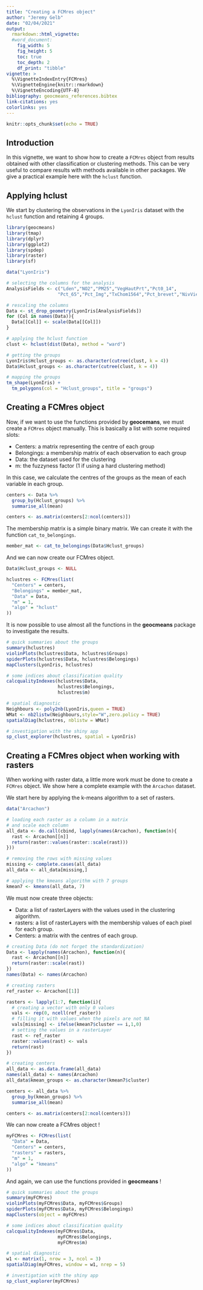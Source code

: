 ```yaml
---
title: "Creating a FCMres object"
author: "Jeremy Gelb"
date: "02/04/2021"
output:
  rmarkdown::html_vignette:
  #word_document:
    fig_width: 5
    fig_height: 5
    toc: true
    toc_depth: 2
    df_print: "tibble"
vignette: >
  %\VignetteIndexEntry{FCMres}
  %\VignetteEngine{knitr::rmarkdown}
  %\VignetteEncoding{UTF-8}
bibliography: geocmeans_references.bibtex
link-citations: yes
colorlinks: yes
---
```


```r
knitr::opts_chunk$set(echo = TRUE)
```

## Introduction

In this vignette, we want to show how to create a `FCMres` object from results obtained with other classification or clustering methods. This can be very useful to compare results with methods available in other packages. We give a practical example here with the `hclust` function.

## Applying hclust

We start by clustering the observations in the `LyonIris` dataset with the `hclust` function and retaining 4 groups.

```r
library(geocmeans)
library(tmap)
library(dplyr)
library(ggplot2)
library(spdep)
library(raster)
library(sf)

data("LyonIris")

# selecting the columns for the analysis
AnalysisFields <- c("Lden","NO2","PM25","VegHautPrt","Pct0_14",
                   "Pct_65","Pct_Img","TxChom1564","Pct_brevet","NivVieMed")

# rescaling the columns
Data <- st_drop_geometry(LyonIris[AnalysisFields])
for (Col in names(Data)){
  Data[[Col]] <- scale(Data[[Col]])
}

# applying the hclust function
clust <- hclust(dist(Data), method = "ward")

# getting the groups
LyonIris$Hclust_groups <- as.character(cutree(clust, k = 4))
Data$Hclust_groups <- as.character(cutree(clust, k = 4))

# mapping the groups
tm_shape(LyonIris) + 
  tm_polygons(col = "Hclust_groups", title = "groups")

```

## Creating a FCMres object

Now, if we want to use the functions provided by **geocemans**, we must create a `FCMres` object manually. This is basically a list with some required slots: 

* Centers: a matrix representing the centre of each group
* Belongings: a membership matrix of each observation to each group
* Data: the dataset used for the clustering
* m: the fuzzyness factor (1 if using a hard clustering method)

In this case, we calculate the centres of the groups as the mean of each variable in each group.

```r
centers <- Data %>% 
  group_by(Hclust_groups) %>%
  summarise_all(mean)

centers <- as.matrix(centers[2:ncol(centers)])
```

The membership matrix is a simple binary matrix. We can create it with the function `cat_to_belongings`.

```r
member_mat <- cat_to_belongings(Data$Hclust_groups)
```

And we can now create our FCMres object.

```r
Data$Hclust_groups <- NULL

hclustres <- FCMres(list(
  "Centers" = centers,
  "Belongings" = member_mat,
  "Data" = Data,
  "m" = 1,
  "algo" = "hclust"
))
```

It is now possible to use almost all the functions in the **geocmeans** package to investigate the results.

```r
# quick summaries about the groups
summary(hclustres)
violinPlots(hclustres$Data, hclustres$Groups)
spiderPlots(hclustres$Data, hclustres$Belongings)
mapClusters(LyonIris, hclustres)

# some indices about classification quality
calcqualityIndexes(hclustres$Data,
                   hclustres$Belongings, 
                   hclustres$m)

# spatial diagnostic
Neighbours <- poly2nb(LyonIris,queen = TRUE)
WMat <- nb2listw(Neighbours,style="W",zero.policy = TRUE)
spatialDiag(hclustres, nblistw = WMat)

# investigation with the shiny app
sp_clust_explorer(hclustres, spatial = LyonIris)
```


## Creating a FCMres object when working with rasters

When working with raster data, a little more work must be done to create a `FCMres` object. We show here a complete example with the `Arcachon` dataset.

We start here by applying the k-means algorithm to a set of rasters.

```r
data("Arcachon")

# loading each raster as a column in a matrix
# and scale each column
all_data <- do.call(cbind, lapply(names(Arcachon), function(n){
  rast <- Arcachon[[n]]
  return(raster::values(raster::scale(rast)))
}))

# removing the rows with missing values
missing <- complete.cases(all_data)
all_data <- all_data[missing,]

# applying the kmeans algorithm with 7 groups
kmean7 <- kmeans(all_data, 7)

```

We must now create three objects: 

* Data: a list of rasterLayers with the values used in the clustering algorithm.
* rasters: a list of rasterLayers with the membership values of each pixel for each group.
* Centers: a matrix with the centres of each group.

```r

# creating Data (do not forget the standardization)
Data <- lapply(names(Arcachon), function(n){
  rast <- Arcachon[[n]]
  return(raster::scale(rast))
})
names(Data) <- names(Arcachon)

# creating rasters
ref_raster <- Arcachon[[1]]

rasters <- lapply(1:7, function(i){
  # creating a vector with only 0 values
  vals <- rep(0, ncell(ref_raster))
  # filling it with values when the pixels are not NA
  vals[missing] <- ifelse(kmean7$cluster == i,1,0)
  # setting the values in a rasterLayer
  rast <- ref_raster
  raster::values(rast) <- vals
  return(rast)
})

# creating centers
all_data <- as.data.frame(all_data)
names(all_data) <- names(Arcachon)
all_data$kmean_groups <- as.character(kmean7$cluster)

centers <- all_data %>% 
  group_by(kmean_groups) %>%
  summarise_all(mean)

centers <- as.matrix(centers[2:ncol(centers)])
```

We can now create a FCMres object !

```r
myFCMres <- FCMres(list(
  "Data" = Data,
  "Centers" = centers,
  "rasters" = rasters,
  "m" = 1,
  "algo" = "kmeans"
))
```

And again, we can use the functions provided in **geocmeans** !

```r
# quick summaries about the groups
summary(myFCMres)
violinPlots(myFCMres$Data, myFCMres$Groups)
spiderPlots(myFCMres$Data, myFCMres$Belongings)
mapClusters(object = myFCMres)

# some indices about classification quality
calcqualityIndexes(myFCMres$Data,
                   myFCMres$Belongings, 
                   myFCMres$m)

# spatial diagnostic
w1 <- matrix(1, nrow = 3, ncol = 3)
spatialDiag(myFCMres, window = w1, nrep = 5)

# investigation with the shiny app
sp_clust_explorer(myFCMres)
```
